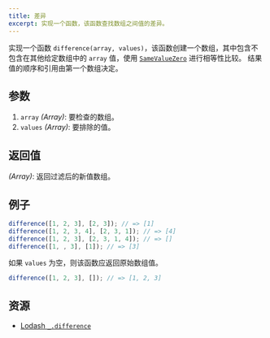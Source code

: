 ```yaml
---
title: 差异
excerpt: 实现一个函数，该函数查找数组之间值的差异。
---
```


实现一个函数 `difference(array, values)`，该函数创建一个数组，其中包含不包含在其他给定数组中的 `array` 值，使用 [`SameValueZero`](http://ecma-international.org/ecma-262/7.0/#sec-samevaluezero) 进行相等性比较。 结果值的顺序和引用由第一个数组决定。

## 参数

1. `array` *(Array)*: 要检查的数组。
2. `values` *(Array)*: 要排除的值。

## 返回值

*(Array)*: 返回过滤后的新值数组。

## 例子

```js
difference([1, 2, 3], [2, 3]); // => [1]
difference([1, 2, 3, 4], [2, 3, 1]); // => [4]
difference([1, 2, 3], [2, 3, 1, 4]); // => []
difference([1, , 3], [1]); // => [3]
```

如果 `values` 为空，则该函数应返回原始数组值。

```js
difference([1, 2, 3], []); // => [1, 2, 3]
```

## 资源

* [Lodash `_.difference`](https://lodash.com/docs/#difference)
